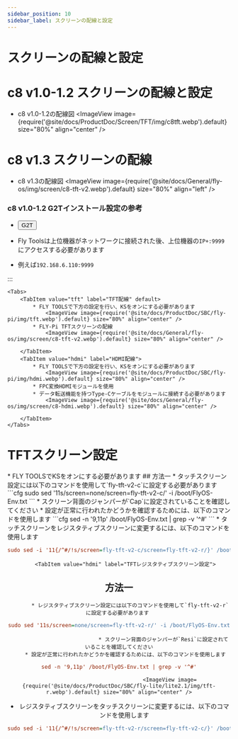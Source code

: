 ```yaml
---
sidebar_position: 10
sidebar_label: スクリーンの配線と設定
---
```


# スクリーンの配線と設定

# c8 v1.0-1.2 スクリーンの配線と設定

* c8 v1.0-1.2の配線図
<ImageView image={require('@site/docs/ProductDoc/Screen/TFT/img/c8tft.webp').default} size="80%" align="center" />

# c8 v1.3 スクリーンの配線

* c8 v1.3の配線図
<ImageView image={require('@site/docs/General/fly-os/img/screen/c8-tft-v2.webp').default} size="80%" align="left" />

### c8 v1.0-1.2 G2Tインストール設定の参考
* <Button variant="contained" disableElevation component="a" rel="noopener" href="/docs\ProductDoc\ExtensionBoard\fly-g2t\rpi">G2T</Button>

* Fly Toolsは上位機器がネットワークに接続された後、上位機器の`IP+:9999`にアクセスする必要があります
* 例えば`192.168.6.110:9999`

:::

    <Tabs>
        <TabItem value="tft" label="TFT配線" default>
            * FLY TOOLSで下方の設定を行い、KSをオンにする必要があります
                <ImageView image={require('@site/docs/ProductDoc/SBC/fly-pi/img/tft.webp').default} size="80%" align="center" />
            * FLY-Pi TFTスクリーンの配線
                <ImageView image={require('@site/docs/General/fly-os/img/screen/c8-tft-v2.webp').default} size="80%" align="center" />

        </TabItem>
        <TabItem value="hdmi" label="HDMI配線">
            * FLY TOOLSで下方の設定を行い、KSをオンにする必要があります
                <ImageView image={require('@site/docs/ProductDoc/SBC/fly-pi/img/hdmi.webp').default} size="80%" align="center" />               
            * FPC変換HDMIモジュールを使用
            * データ転送機能を持つType-Cケーブルをモジュールに接続する必要があります
                <ImageView image={require('@site/docs/General/fly-os/img/screen/c8-hdmi.webp').default} size="80%" align="center" />

        </TabItem>
    </Tabs>

# TFTスクリーン設定

<Tabs>
    <TabItem value="tft" label="TFTスクリーン" default>
        * FLY TOOLSでKSをオンにする必要があります
            <ImageView image={require('@site/docs/ProductDoc/SBC/fly-lite/lite2.1/img/ks.webp').default} size="80%" align="center" />
        <Tabs>
    <TabItem value="tft" label="TFTタッチスクリーン設定" default>
## 方法一    
         * タッチスクリーン設定には以下のコマンドを使用して`fly-tft-v2-c`に設定する必要があります
```cfg
sudo sed '11s/screen=none/screen=fly-tft-v2-c/' -i /boot/FlyOS-Env.txt
```
         * スクリーン背面のジャンパーが`Cap`に設定されていることを確認してください
    * 設定が正常に行われたかどうかを確認するためには、以下のコマンドを使用します
```cfg
sed -n '9,11p' /boot/FlyOS-Env.txt | grep -v '^#'
```
        <ImageView image={require('@site/docs/ProductDoc/SBC/fly-lite/lite2.1/img/tft-c.webp').default} size="80%" align="center" />
 * タッチスクリーンをレジスタティブスクリーンに変更するには、以下のコマンドを使用します

```cfg
sudo sed -i '11{/^#/!s/screen=fly-tft-v2-c/screen=fly-tft-v2-r/}' /boot/FlyOS-Env.txt
``` 
</TabItem>

        <TabItem value="hdmi" label="TFTレジスタティブスクリーン設定">
## 方法一        
           * レジスタティブスクリーン設定には以下のコマンドを使用して`fly-tft-v2-r`に設定する必要があります 
```cfg
sudo sed '11s/screen=none/screen=fly-tft-v2-r/' -i /boot/FlyOS-Env.txt
```
                                * スクリーン背面のジャンパーが`Resi`に設定されていることを確認してください
        * 設定が正常に行われたかどうかを確認するためには、以下のコマンドを使用します
```cfg
sed -n '9,11p' /boot/FlyOS-Env.txt | grep -v '^#'
```
                                    <ImageView image={require('@site/docs/ProductDoc/SBC/fly-lite/lite2.1/img/tft-r.webp').default} size="80%" align="center" />
 * レジスタティブスクリーンをタッチスクリーンに変更するには、以下のコマンドを使用します

```cfg
sudo sed -i '11{/^#/!s/screen=fly-tft-v2-r/screen=fly-tft-v2-c/}' /boot/FlyOS-Env.txt
```
</TabItem>
</Tabs>    
</TabItem>
</Tabs>
   
